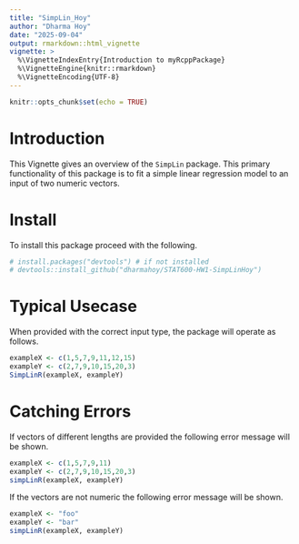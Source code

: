 ```yaml
---
title: "SimpLin_Hoy"
author: "Dharma Hoy"
date: "2025-09-04"
output: rmarkdown::html_vignette
vignette: >
  %\VignetteIndexEntry{Introduction to myRcppPackage}
  %\VignetteEngine{knitr::rmarkdown}
  %\VignetteEncoding{UTF-8}
---
```


```r
knitr::opts_chunk$set(echo = TRUE)
```

# Introduction
This Vignette gives an overview of the `SimpLin` package. This primary functionality
of this package is to fit a simple linear regression model to an input of two
numeric vectors.

# Install
To install this package proceed with the following.
```r
# install.packages("devtools") # if not installed
# devtools::install_github("dharmahoy/STAT600-HW1-SimpLinHoy")
```

# Typical Usecase
When provided with the correct input type, the package will operate as follows.
```r
exampleX <- c(1,5,7,9,11,12,15)
exampleY <- c(2,7,9,10,15,20,3)
SimpLinR(exampleX, exampleY)
```

# Catching Errors
If vectors of different lengths are provided the following error message 
will be shown.
```r
exampleX <- c(1,5,7,9,11)
exampleY <- c(2,7,9,10,15,20,3)
simpLinR(exampleX, exampleY)
```

If the vectors are not numeric the following error message will be shown.
```r
exampleX <- "foo"
exampleY <- "bar"
simpLinR(exampleX, exampleY)
```

